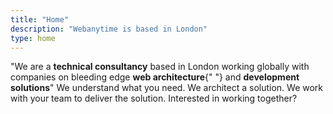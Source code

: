 ```yaml
---
title: "Home"
description: "Webanytime is based in London"
type: home
---
```


<BigText py={6}>
  "We are a <strong>technical consultancy</strong> based in London working
  globally with companies on bleeding edge <strong>web architecture</strong>{" "}
  and <strong>development solutions</strong>"
</BigText>
<Steps py={5}>
  We understand what you need.
  We architect a solution.
  We work with your team to deliver the solution.
</Steps>
<ContactForm py={6}>Interested in working together?</ContactForm>
